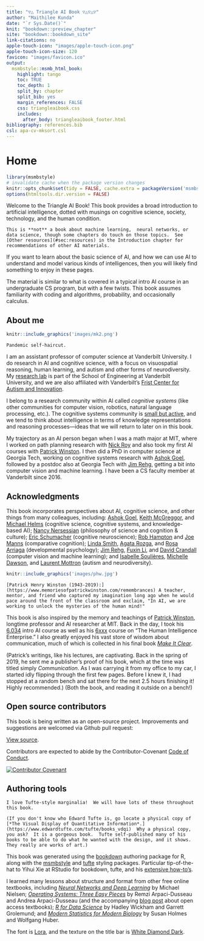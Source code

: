 ```yaml
---
title: "▽△ Triangle AI Book ▽△▽△▽"
author: "Maithilee Kunda"
date: "`r Sys.Date()`"
knit: "bookdown::preview_chapter"
site: "bookdown::bookdown_site"
link-citations: no
apple-touch-icon: "images/apple-touch-icon.png"
apple-touch-icon-size: 120
favicon: "images/favicon.ico"
output:
  msmbstyle::msmb_html_book:
    highlight: tango
    toc: TRUE
    toc_depth: 1
    split_by: chapter
    split_bib: yes
    margin_references: FALSE
    css: triangleaibook.css
    includes:
      after_body: triangleaibook_footer.html
bibliography: references.bib
csl: apa-cv-mksort.csl
---
```


# Home {-}

```r
library(msmbstyle)
# invalidate cache when the package version changes
knitr::opts_chunk$set(tidy = FALSE, cache.extra = packageVersion('msmbstyle'))
options(htmltools.dir.version = FALSE)
```

Welcome to the Triangle AI Book!  This book provides a broad introduction to artificial intelligence, dotted with musings on cognitive science, society, technology, and the human condition.

```marginfigure
This is **not** a book about machine learning,  neural networks, or data science, though some chapters do touch on those topics.  See [Other resources](#sec:resources) in the Introduction chapter for recommendations of other AI materials.
```

If you want to learn about the basic science of AI, and how we can use AI to understand and model various kinds of intelligences, then you will likely find something to enjoy in these pages.  

The material is similar to what is covered in a typical intro AI course in an undergraduate CS program, but with a few twists.  This book assumes familiarity with coding and algorithms, probability, and occasionally calculus.


## About me {-}

```r
knitr::include_graphics('images/mk2.png')
```
```marginfigure
Pandemic self-haircut.
```

I am an assistant professor of computer science at Vanderbilt University.  I do research in AI and cognitive science, with a focus on visuospatial reasoning, human learning, and autism and other forms of neurodiversity.  My [research lab](https://my.vanderbilt.edu/aivaslab) is part of the School of Engineering at Vanderbilt University, and we are also affiliated with Vanderbilt's [Frist Center for Autism and Innovation](https://www.vanderbilt.edu/autismandinnovation/).

I belong to a research community within AI called *cognitive systems* (like other communities for computer vision, robotics, natural language processing, etc.).  The cognitive systems community is [small but active](http://www.cogsys.org/), and we tend to think about intelligence in terms of knowledge representations and reasoning processes---ideas that we will return to later on in this book.

My trajectory as an AI person began when I was a math major at MIT, where I worked on path planning research with [Nick Roy](https://groups.csail.mit.edu/rrg/index.php?n=Main.HomePage) and also took my first AI courses with [Patrick Winston](https://people.csail.mit.edu/phw/).  I then did a PhD in computer science at Georgia Tech, working on cognitive systems research with [Ashok Goel](http://dilab.gatech.edu/ashok-k-goel/), followed by a postdoc also at Georgia Tech with [Jim Rehg](https://rehg.org/), getting a bit into computer vision and machine learning.  I have been a CS faculty member at Vanderbilt since 2016.



## Acknowledgments {-}

This book incorporates perspectives about AI, cognitive science, and other things from many colleagues, including: [Ashok Goel](http://dilab.gatech.edu/ashok-k-goel/), [Keith McGreggor](https://www.ic.gatech.edu/people/keith-mcgreggor), and [Michael Helms](https://www.cc.gatech.edu/~mhelms3/) (cognitive science, cognitive systems, and knowledge-based AI); [Nancy Nersessian](https://www.cc.gatech.edu/aimosaic/faculty/nersessian/) (philosophy of science and cognition & culture); [Eric Schumacher](http://control.gatech.edu/people/eschumacher/) (cognitive neuroscience); [Rob Hampton](https://hamptonlab.wordpress.com/robert-hampton-2/) and [Joe Manns](http://psychology.emory.edu/home/people/faculty/manns-joseph.html) (comparative cognition); [Linda Smith](https://cogdev.sitehost.iu.edu/people.html), [Agata Rozga](http://www.agatarozga.org/), and [Rosa Arriaga](https://sites.google.com/view/riarriaga/home) (developmental psychology); [Jim Rehg](https://rehg.org/), [Fuxin Li](http://web.engr.oregonstate.edu/~lif/), and [David Crandall](https://homes.luddy.indiana.edu/djcran/) (computer vision and machine learning); and [Isabelle Soulières](https://professeurs.uqam.ca/professeur/Soulieres.Isabelle/), [Michelle Dawson](https://autismcrisis.blogspot.com/p/michelle-dawson.html), and [Laurent Mottron](http://www.cenum.umontreal.ca/membres/2_titulaires/en_mottron_l.html) (autism and neurodiversity).

```r
knitr::include_graphics('images/phw.jpg')
```
```marginfigure
[Patrick Henry Winston (1943-2019):](https://www.memoriesofpatrickwinston.com/remembrances) A teacher, mentor, and friend who captured my imagination long ago when he would pace around the front of the classroom and exclaim, "In AI, we are working to unlock the mysteries of the human mind!"
```

This book is also inspired by the memory and teachings of [Patrick Winston](https://people.csail.mit.edu/phw/), longtime professor and AI researcher at MIT.  Back in the day, I took his  [6.034](https://ocw.mit.edu/courses/electrical-engineering-and-computer-science/6-034-artificial-intelligence-fall-2010/lecture-videos/) intro AI course as well as his [6xxx](https://courses.csail.mit.edu/6.803/index.html) course on "The Human Intelligence Enterprise."  I also greatly enjoyed his vast store of wisdom about communication, much of which is collected in his final book [*Make It Clear*](https://mitpress.mit.edu/books/make-it-clear).

(Patrick's writings, like his lectures, are captivating.  Back in the spring of 2019, he sent me a publisher's proof of his book, which at the time was titled simply *Communication*.  As I was carrying it from my office to my car, I started idly flipping through the first few pages.  Before I knew it, I had stopped at a random bench and sat there for the next 2.5 hours finishing it!  Highly recommended.)  (Both the book, and reading it outside on a bench!)


## Open source contributors {-}

This book is being written as an open-source project.  Improvements and suggestions are welcomed via Github pull request:

[View source](https://github.com/mkunda/triangleaibook).

Contributors are expected to abide by the Contributor-Covenant [Code of Conduct](https://www.contributor-covenant.org/version/2/1/code_of_conduct/).

[![Contributor Covenant](https://img.shields.io/badge/Contributor%20Covenant-2.1-4baaaa.svg)](https://github.com/mkunda/triangleaibook/blob/main/CODE_OF_CONDUCT.md)

## Authoring tools {-}

```marginfigure
I love Tufte-style marginalia!  We will have lots of these throughout this book.
```

```marginfigure
(If you don't know who Edward Tufte is, go locate a physical copy of [*The Visual Display of Quantitative Information*.](https://www.edwardtufte.com/tufte/books_vdqi)  Why a physical copy, you ask?  It is a gorgeous book.  Tufte self-published many of his books to be able to do what he wanted with the design, and it shows.  They really are works of art.)
```

This book was generated using the [bookdown](https://www.bookdown.org) authoring package for R, along with the [msmbstyle](https://github.com/grimbough/msmbstyle) and [tufte](https://github.com/rstudio/tufte) styling packages.  Particular tip-of-the-hat to Yihui Xie at RStudio for bookdown, tufte, and his [extensive how-to's](https://bookdown.org/yihui/bookdown/).

I learned many lessons about structure and format from other free online textbooks, including [*Neural Networks and Deep Learning*](http://neuralnetworksanddeeplearning.com/) by Michael Nielsen; [*Operating Systems: Three Easy Pieces*](https://pages.cs.wisc.edu/~remzi/OSTEP/) by Remzi Arpaci-Dusseau and Andrea Arpaci-Dusseau (and the accompanying [blog post](http://from-a-to-remzi.blogspot.com/2014/01/the-case-for-free-online-books-fobs.html) about open access textbooks); [*R for Data Science*](https://r4ds.had.co.nz/) by Hadley Wickham and Garrett Grolemund; and [*Modern Statistics for Modern Biology*](https://www.huber.embl.de/msmb/index.html) by Susan Holmes and Wolfgang Huber.

The font is [Lora](https://fonts.google.com/specimen/Lora), and the texture on the title bar is [White Diamond Dark](https://www.transparenttextures.com/white-diamond-dark.html).